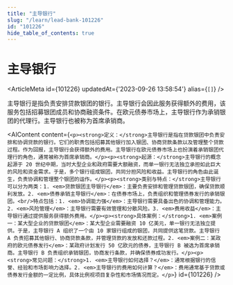 ```yaml
---
title: "主导银行"
slug: "/learn/lead-bank-101226"
id: "101226"
hide_table_of_contents: true
---
```



# 主导银行

<ArticleMeta id={101226} updatedAt={'2023-09-26 13:58:54'} alias={`[]`} />
<div className='border-solid border-b border-t-0 my-4 border-[var(--ifm-color-gray-300)]' />

主导银行是指负责安排贷款银团的银行。主导银行会因此服务获得额外的费用，该服务包括招募银团成员和协商融资条件。在欧元债券市场上，主导银行作为承销银团的代理行。主导银行也被称为首席承销商。

<AIContent content={`<p><strong>定义：</strong>主导银行是指在贷款银团中负责安排和协调贷款的银行。它们的职责包括招募其他银行加入银团、协商贷款条款以及管理整个贷款过程。作为回报，主导银行会获得额外的费用。主导银行在欧元债券市场上也扮演着承销银团代理行的角色，通常被称为首席承销商。</p><p><strong>起源：</strong>主导银行的概念起源于 20 世纪中期，当时大型企业和政府需要大额融资，而单一银行无法独立承担如此巨大的风险和资金需求。于是，多个银行组成银团，共同分担风险和收益。主导银行的角色由此诞生，负责协调和管理整个银团的运作。</p><p><strong>类别与特点：</strong>主导银行可以分为两类：1. <em>贷款银团主导银行</em>：主要负责安排和管理贷款银团，确保贷款顺利发放。2. <em>债券承销主导银行</em>：在债券市场上，负责组织和管理债券发行的承销银团。<br/>特点包括：1. <em>协调能力强</em>：主导银行需要具备出色的协调和管理能力。2. <em>风险管理</em>：主导银行需要有效管理和分散风险。3. <em>费用收益</em>：主导银行通过提供服务获得额外费用。</p><p><strong>具体案例：</strong>1. <em>案例一：某大型企业的贷款银团</em>：某大型企业需要融资 10 亿美元，单一银行无法独立提供。于是，主导银行 A 组织了一个由 10 家银行组成的银团，共同提供这笔贷款。主导银行 A 负责招募其他银行、协商贷款条款，并管理贷款的发放和还款过程。2. <em>案例二：某政府的欧元债券发行</em>：某政府计划发行 50 亿欧元的债券，主导银行 B 被选为首席承销商。主导银行 B 负责组织承销银团，协商发行条款，并确保债券成功发行。</p><p><strong>常见问题：</strong>1. <em>主导银行如何选择？</em>：通常根据银行的信誉、经验和市场影响力选择。2. <em>主导银行的费用如何计算？</em>：费用通常基于贷款或债券发行金额的一定比例，具体比例视项目复杂性和市场情况而定。</p>`} id={101226} />
